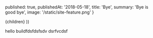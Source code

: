 
  published: true,
  publishedAt: '2018-05-18',
  title: 'Bye',
  summary: 'Bye is good bye',
  image: '/static/site-feature.png'
}

  <TilsPost path={router.pathname} meta={meta}>
    {children}
  </TilsPost>
))

hello buildfdsfdsfsdv dsrfvcdsf
